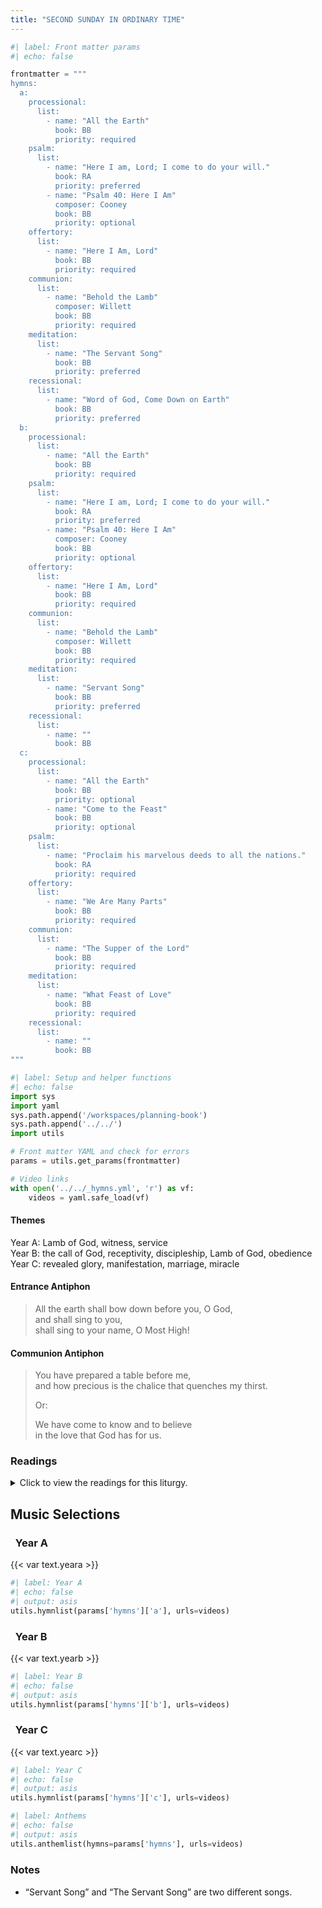 ```yaml
---
title: "SECOND SUNDAY IN ORDINARY TIME"
---
```


```python
#| label: Front matter params
#| echo: false

frontmatter = """
hymns:
  a:
    processional:
      list:
        - name: "All the Earth"
          book: BB
          priority: required
    psalm:
      list:
        - name: "Here I am, Lord; I come to do your will."
          book: RA
          priority: preferred
        - name: "Psalm 40: Here I Am"
          composer: Cooney
          book: BB
          priority: optional
    offertory:
      list:
        - name: "Here I Am, Lord"
          book: BB
          priority: required
    communion:
      list:
        - name: "Behold the Lamb"
          composer: Willett
          book: BB
          priority: required
    meditation:
      list:
        - name: "The Servant Song"
          book: BB
          priority: preferred
    recessional:
      list:
        - name: "Word of God, Come Down on Earth"
          book: BB
          priority: preferred
  b:
    processional:
      list:
        - name: "All the Earth"
          book: BB
          priority: required
    psalm:
      list:
        - name: "Here I am, Lord; I come to do your will."
          book: RA
          priority: preferred
        - name: "Psalm 40: Here I Am"
          composer: Cooney
          book: BB
          priority: optional
    offertory:
      list:
        - name: "Here I Am, Lord"
          book: BB
          priority: required
    communion:
      list:
        - name: "Behold the Lamb"
          composer: Willett
          book: BB
          priority: required
    meditation:
      list:
        - name: "Servant Song"
          book: BB
          priority: preferred
    recessional:
      list:
        - name: ""
          book: BB
  c:
    processional:
      list:
        - name: "All the Earth"
          book: BB
          priority: optional
        - name: "Come to the Feast"
          book: BB
          priority: optional
    psalm:
      list:
        - name: "Proclaim his marvelous deeds to all the nations."
          book: RA
          priority: required
    offertory:
      list:
        - name: "We Are Many Parts"
          book: BB
          priority: required
    communion:
      list:
        - name: "The Supper of the Lord"
          book: BB
          priority: required
    meditation:
      list:
        - name: "What Feast of Love"
          book: BB
          priority: required
    recessional:
      list:
        - name: ""
          book: BB
"""
```

```python
#| label: Setup and helper functions
#| echo: false
import sys
import yaml
sys.path.append('/workspaces/planning-book')
sys.path.append('../../')
import utils

# Front matter YAML and check for errors
params = utils.get_params(frontmatter)

# Video links
with open('../../_hymns.yml', 'r') as vf:
    videos = yaml.safe_load(vf)
```

:::  {.red}
#### **Themes**
:::

[Year A:]{.red} Lamb of God, witness, service  
[Year B:]{.red} the call of God, receptivity, discipleship, Lamb of
God, obedience  
[Year C:]{.red} revealed glory, manifestation, marriage, miracle  

:::  {.red}
#### **Entrance Antiphon**
:::

> All the earth shall bow down before you, O God,  
> and shall sing to you,  
> shall sing to your name, O Most High!

:::  {.red}
#### **Communion Antiphon**
:::

> You have prepared a table before me,  
> and how precious is the chalice that quenches my thirst.  
>  
> [Or:]{.red}  
>  
> We have come to know and to believe  
> in the love that God has for us.

:::: {.content-visible when-format="html"}
::: {.red}
### Readings
:::

<details>
  <summary>Click to view the readings for this liturgy.</summary>

::: {.red}
### &nbsp; Year A

#### First Reading [Isaiah 49:3, 5-6]{style="float:right" .small}
:::

The LORD said to me: You are my servant,  
Israel, through whom I show my glory.  
Now the LORD has spoken  
who formed me as his servant from the womb,  
that Jacob may be brought back to him  
and Israel gathered to him;  
and I am made glorious in the sight of the LORD,  
and my God is now my strength!  
It is too little, the LORD says, for you to be my servant,  
to raise up the tribes of Jacob,  
and restore the survivors of Israel;  
I will make you a light to the nations,  
that my salvation may reach to the ends of the earth.

***

::: {.red}
#### Responsorial Psalm [Psalm 40:2, 4, 7-8, 8-9, 10]{style="float:right" .small}
:::

**[℟.]{.red}** **Here am I, Lord; I come to do your will.**  

I have waited, waited for the LORD,  
and he stooped toward me and heard my cry.  
And he put a new song into my mouth,  
a hymn to our God. **[℟.]{.red}**  

Sacrifice or offering you wished not,  
but ears open to obedience you gave me.  
Holocausts or sin-offerings you sought not;  
then said I, "Behold I come." **[℟.]{.red}**  

"In the written scroll it is prescribed for me,  
to do your will, O my God, is my delight,  
and your law is within my heart!" **[℟.]{.red}**  

I announced your justice in the vast assembly;  
I did not restrain my lips, as you, O LORD, know.  
R/ Here am I, Lord; I come to do your will. **[℟.]{.red}**  

***

::: {.red}
#### Second Reading [1 Corinthians 1:1-3]{style="float:right" .small}
:::

Paul, called to be an apostle of Christ Jesus by the will of God,  
and Sosthenes our brother,  
to the church of God that is in Corinth,  
to you who have been sanctified in Christ Jesus, called to be holy,  
with all those everywhere who call upon the name of our Lord Jesus Christ, their Lord and ours.  
Grace to you and peace from God our Father  
and the Lord Jesus Christ.  

***

::: {.red}
#### Alleluia [John 1:14a, 12a]{style="float:right" .small}
:::

**[℟.]{.red}** **Alleluia, alleluia.**  
The Word of God became flesh and dwelt among us.  
To those who accepted him,  
he gave power to become children of God. **[℟.]{.red}**

***

::: {.red}
#### Gospel [John 1:29-34]{style="float:right" .small}
:::

John the Baptist saw Jesus coming toward him and said,  
"Behold, the Lamb of God, who takes away the sin of the world.  
He is the one of whom I said,  
'A man is coming after me who ranks ahead of me  
because he existed before me.'  
I did not know him,  
but the reason why I came baptizing with water  
was that he might be made known to Israel."  
John testified further, saying,  
"I saw the Spirit come down like a dove from heaven  
and remain upon him.  
I did not know him,  
but the one who sent me to baptize with water told me,  
'On whomever you see the Spirit come down and remain,  
he is the one who will baptize with the Holy Spirit.'  
Now I have seen and testified that he is the Son of God."

::: {.centered}
{{< var symbols.cross >}} &nbsp; {{< var symbols.cross >}} &nbsp; {{< var symbols.cross >}}
:::

::: {.red}
### &nbsp; Year B

#### First Reading [1 Samuel 3:3b-10, 19]{style="float:right" .small}
:::

Samuel was sleeping in the temple of the LORD  
where the ark of God was.  
The LORD called to Samuel, who answered, "Here I am."  
Samuel ran to Eli and said, "Here I am. You called me."  
"I did not call you, " Eli said. "Go back to sleep."  
So he went back to sleep.  
Again the LORD called Samuel, who rose and went to Eli.  
"Here I am, " he said. "You called me."  
But Eli answered, "I did not call you, my son. Go back to sleep."  

At that time Samuel was not familiar with the LORD,  
because the LORD had not revealed anything to him as yet.  
The LORD called Samuel again, for the third time.  
Getting up and going to Eli, he said, "Here I am. You called me."  
Then Eli understood that the LORD was calling the youth.  
So he said to Samuel, "Go to sleep, and if you are called, reply,  
Speak, LORD, for your servant is listening."  
When Samuel went to sleep in his place,  
the LORD came and revealed his presence,  
calling out as before, "Samuel, Samuel!"  
Samuel answered, "Speak, for your servant is listening."  

Samuel grew up, and the LORD was with him,  
not permitting any word of his to be without effect.

***

::: {.red}
#### Responsorial Psalm [Psalm 40:2, 4, 7-8, 8-9, 10]{style="float:right" .small}
:::

**[℟.]{.red}** **Here am I, Lord; I come to do your will.**  

I have waited, waited for the LORD,  
and he stooped toward me and heard my cry.  
And he put a new song into my mouth,  
a hymn to our God. **[℟.]{.red}**  

Sacrifice or offering you wished not,  
but ears open to obedience you gave me.  
Holocausts or sin-offerings you sought not;  
then said I, "Behold I come." **[℟.]{.red}**  

"In the written scroll it is prescribed for me,  
to do your will, O my God, is my delight,  
and your law is within my heart!" **[℟.]{.red}**  

I announced your justice in the vast assembly;  
I did not restrain my lips, as you, O LORD, know. **[℟.]{.red}**

***

::: {.red}
#### Second Reading [1 Corinthians 6:13c-15a, 17-20]{style="float:right" .small}
:::

Brothers and sisters:  
The body is not for immorality, but for the Lord,  
and the Lord is for the body;  
God raised the Lord and will also raise us by his power.  

Do you not know that your bodies are members of Christ?  
But whoever is joined to the Lord becomes one Spirit with him.  
Avoid immorality.  
Every other sin a person commits is outside the body,  
but the immoral person sins against his own body.  
Do you not know that your body  
is a temple of the Holy Spirit within you,  
whom you have from God, and that you are not your own?  
For you have been purchased at a price.  
Therefore glorify God in your body.  

***

::: {.red}
#### Alleluia [John 1:41, 17b]{style="float:right" .small}
:::

**[℟.]{.red}** **Alleluia, alleluia.**  
We have found the Messiah:  
Jesus Christ, who brings us truth and grace. **[℟.]{.red}**  

***

::: {.red}
#### Gospel [John 1:35-42]{style="float:right" .small}
:::

John was standing with two of his disciples,  
and as he watched Jesus walk by, he said,  
"Behold, the Lamb of God."  
The two disciples heard what he said and followed Jesus.  
Jesus turned and saw them following him and said to them,  
"What are you looking for?"  
They said to him, "Rabbi" — which translated means Teacher —,  
"where are you staying?"  
He said to them, "Come, and you will see."  
So they went and saw where Jesus was staying,  
and they stayed with him that day.  
It was about four in the afternoon.  
Andrew, the brother of Simon Peter,  
was one of the two who heard John and followed Jesus.  
He first found his own brother Simon and told him,  
"We have found the Messiah" — which is translated Christ —.  
Then he brought him to Jesus.  
Jesus looked at him and said,  
"You are Simon the son of John;  
you will be called Cephas" — which is translated Peter.  

::: {.centered}
{{< var symbols.cross >}} &nbsp; {{< var symbols.cross >}} &nbsp; {{< var symbols.cross >}}
:::

::: {.red}
### &nbsp; Year C

#### First Reading [Isaiah 62:1-5]{style="float:right" .small}
:::

For Zion’s sake I will not be silent,  
&emsp; for Jerusalem’s sake I will not be quiet,  
until her vindication shines forth like the dawn  
&emsp; and her victory like a burning torch.  

Nations shall behold your vindication,  
&emsp; and all the kings your glory;  
you shall be called by a new name  
&emsp; pronounced by the mouth of the LORD.  
You shall be a glorious crown in the hand of the LORD,  
&emsp; a royal diadem held by your God.  
No more shall people call you “Forsaken,“  
&emsp; or your land “Desolate,“  
but you shall be called “My Delight,“  
&emsp; and your land “Espoused.”  
For the LORD delights in you  
&emsp; and makes your land his spouse.  
As a young man marries a virgin,  
&emsp; your Builder shall marry you;  
and as a bridegroom rejoices in his bride  
&emsp; so shall your God rejoice in you.  

***

::: {.red}
#### Responsorial Psalm [Psalm 96:1-2, 2-3, 7-8, 9-10]{style="float:right" .small}
:::

**[℟.]{.red}** **Proclaim his marvelous deeds to all the nations.**  

Sing to the LORD a new song;  
&emsp; sing to the LORD, all you lands.  
Sing to the LORD; bless his name. **[℟.]{.red}**  

Announce his salvation, day after day.  
Tell his glory among the nations;  
&emsp; among all peoples, his wondrous deeds. **[℟.]{.red}**  

Give to the LORD, you families of nations,  
&emsp; give to the LORD glory and praise;  
&emsp; give to the LORD the glory due his name! **[℟.]{.red}**  

Worship the LORD in holy attire.  
&emsp; Tremble before him, all the earth;  
Say among the nations: The LORD is king.  
&emsp; He governs the peoples with equity. **[℟.]{.red}**  

***

::: {.red}
#### Second Reading [1 Corinthians 12:4-11]{style="float:right" .small}
:::

Brothers and sisters:  
There are different kinds of spiritual gifts but the same Spirit;  
there are different forms of service but the same Lord;  
there are different workings but the same God  
who produces all of them in everyone.  
To each individual the manifestation of the Spirit  
is given for some benefit.  
To one is given through the Spirit the expression of wisdom;  
to another, the expression of knowledge according to the 
same Spirit;  
to another, faith by the same Spirit;  
to another, gifts of healing by the one Spirit;  
to another, mighty deeds;  
to another, prophecy;  
to another, discernment of spirits;  
to another, varieties of tongues;  
to another, interpretation of tongues.  
But one and the same Spirit produces all of these,  
distributing them individually to each person as he wishes.  

***

::: {.red}
#### Alleluia [2 Thessalonians 2:14]{style="float:right" .small}
:::

**[℟.]{.red}** **Alleluia, alleluia.**  
God has called us through the Gospel  
to possess the glory of our Lord Jesus Christ. **[℟.]{.red}** 

***

::: {.red}
#### Gospel [John 2:1-11]{style="float:right" .small}
:::

There was a wedding at Cana in Galilee,  
and the mother of Jesus was there.  
Jesus and his disciples were also invited to the wedding.  
When the wine ran short,  
the mother of Jesus said to him,  
“They have no wine.”  
And Jesus said to her,  
“Woman, how does your concern affect me?  
My hour has not yet come.”  
His mother said to the servers,  
“Do whatever he tells you.”  
Now there were six stone water jars there for Jewish ceremonial washings,  
each holding twenty to thirty gallons.  
Jesus told them,  
“Fill the jars with water.”  
So they filled them to the brim.  
Then he told them,  
“Draw some out now and take it to the headwaiter.”  
So they took it.   
And when the headwaiter tasted the water that had become wine,  
without knowing where it came from  
— although the servers who had drawn the water knew —,  
the headwaiter called the bridegroom and said to him,  
“Everyone serves good wine first,  
and then when people have drunk freely, an inferior one;  
but you have kept the good wine until now.”  
Jesus did this as the beginning of his signs at Cana in Galilee  
and so revealed his glory,  
and his disciples began to believe in him.

</details>
::::

::: {.red}
## Music Selections
:::

::: {.titlered}
### &nbsp; Year A
:::
{{< var text.yeara >}}

```python
#| label: Year A
#| echo: false
#| output: asis
utils.hymnlist(params['hymns']['a'], urls=videos)
```

::: {.titlered}
### &nbsp; Year B
:::
{{< var text.yearb >}}

```python
#| label: Year B
#| echo: false
#| output: asis
utils.hymnlist(params['hymns']['b'], urls=videos)
```

::: {.titlered}
### &nbsp; Year C
:::
{{< var text.yearc >}}

```python
#| label: Year C
#| echo: false
#| output: asis
utils.hymnlist(params['hymns']['c'], urls=videos)
```


```python
#| label: Anthems
#| echo: false
#| output: asis
utils.anthemlist(hymns=params['hymns'], urls=videos)
```

::: {.red}
### Notes
:::

* “Servant Song” and “The Servant Song” are two diﬀerent songs.